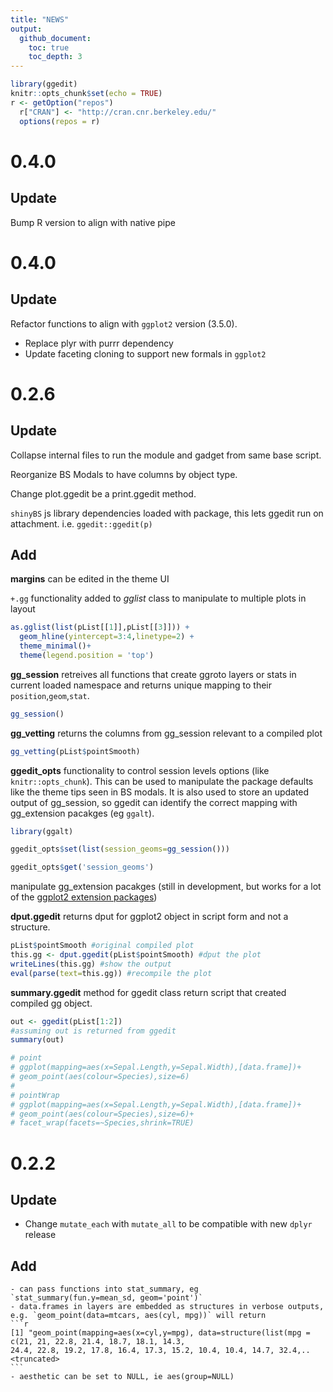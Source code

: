 ```yaml
---
title: "NEWS"
output: 
  github_document:
    toc: true
    toc_depth: 3
---
```


```r
library(ggedit)
knitr::opts_chunk$set(echo = TRUE)
r <- getOption("repos")
  r["CRAN"] <- "http://cran.cnr.berkeley.edu/"
  options(repos = r)
```

# 0.4.0
## Update
Bump R version to align with native pipe

# 0.4.0
## Update
Refactor functions to align with `ggplot2` version (3.5.0). 

  - Replace plyr with purrr dependency
  - Update faceting cloning to support new formals in `ggplot2`

# 0.2.6
## Update
Collapse internal files to run the module and gadget from same base script.

Reorganize BS Modals to have columns by object type.

Change plot.ggedit be a print.ggedit method.

`shinyBS` js library dependencies loaded with package, this lets ggedit run on attachment. i.e. `ggedit::ggedit(p)`
    
## Add

**margins** can be edited in the theme UI

`+.gg` functionality added to *gglist* class to manipulate to multiple plots in layout
    
```r

as.gglist(list(pList[[1]],pList[[3]])) + 
  geom_hline(yintercept=3:4,linetype=2) + 
  theme_minimal()+
  theme(legend.position = 'top')

```
  
**gg_session** retreives all functions that create ggroto layers or stats in current loaded namespace and returns unique mapping to their `position`,`geom`,`stat`.
  
```r

gg_session()

```
  
**gg_vetting** returns the columns from gg_session relevant to a compiled plot
  
```r

gg_vetting(pList$pointSmooth)

```

**ggedit_opts** functionality to control session levels options (like `knitr::opts_chunk`). This can be used to manipulate the package defaults like the theme tips seen in BS modals. It is also used to store an updated output of gg_session, so ggedit can identify the correct mapping with gg_extension pacakges (eg `ggalt`).
  
```r

library(ggalt)

ggedit_opts$set(list(session_geoms=gg_session()))

ggedit_opts$get('session_geoms')

```
  
manipulate gg_extension pacakges (still in development, but works for a lot of the [ggplot2 extension packages](https://ggplot2-exts.org/))
  
**dput.ggedit** returns dput for ggplot2 object in script form and not a structure.
  
```r
pList$pointSmooth #original compiled plot
this.gg <- dput.ggedit(pList$pointSmooth) #dput the plot
writeLines(this.gg) #show the output
eval(parse(text=this.gg)) #recompile the plot
```
  
**summary.ggedit** method for ggedit class return script that created compiled gg object. 

```r
out <- ggedit(pList[1:2])
#assuming out is returned from ggedit
summary(out)

# point
# ggplot(mapping=aes(x=Sepal.Length,y=Sepal.Width),[data.frame])+
# geom_point(aes(colour=Species),size=6)
# 
# pointWrap
# ggplot(mapping=aes(x=Sepal.Length,y=Sepal.Width),[data.frame])+
# geom_point(aes(colour=Species),size=6)+
# facet_wrap(facets=~Species,shrink=TRUE)
```

# 0.2.2
## Update 
  - Change `mutate_each` with `mutate_all` to be compatible with new `dplyr` release

## Add
    - can pass functions into stat_summary, eg `stat_summary(fun.y=mean_sd, geom='point')`
    - data.frames in layers are embedded as structures in verbose outputs, e.g. `geom_point(data=mtcars, aes(cyl, mpg))` will return
    ```r
    [1] "geom_point(mapping=aes(x=cyl,y=mpg), data=structure(list(mpg = c(21, 21, 22.8, 21.4, 18.7, 18.1, 14.3,
    24.4, 22.8, 19.2, 17.8, 16.4, 17.3, 15.2, 10.4, 10.4, 14.7, 32.4,.. <truncated>
    ```
    - aesthetic can be set to NULL, ie aes(group=NULL)